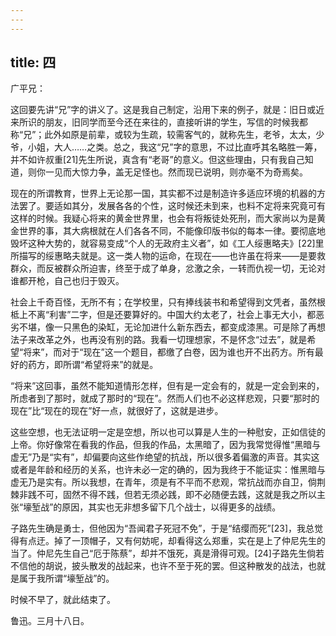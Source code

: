 ```yaml
---
---
---
```

title: 四
---




广平兄：

这回要先讲“兄”字的讲义了。这是我自己制定，沿用下来的例子，就是：旧日或近来所识的朋友，旧同学而至今还在来往的，直接听讲的学生，写信的时候我都称“兄”；此外如原是前辈，或较为生疏，较需客气的，就称先生，老爷，太太，少爷，小姐，大人……之类。总之，我这“兄”字的意思，不过比直呼其名略胜一筹，并不如许叔重[21]先生所说，真含有“老哥”的意义。但这些理由，只有我自己知道，则你一见而大惊力争，盖无足怪也。然而现已说明，则亦毫不为奇焉矣。

现在的所谓教育，世界上无论那一国，其实都不过是制造许多适应环境的机器的方法罢了。要适如其分，发展各各的个性，这时候还未到来，也料不定将来究竟可有这样的时候。我疑心将来的黄金世界里，也会有将叛徒处死刑，而大家尚以为是黄金世界的事，其大病根就在人们各各不同，不能像印版书似的每本一律。要彻底地毁坏这种大势的，就容易变成“个人的无政府主义者”，如《工人绥惠略夫》[22]里所描写的绥惠略夫就是。这一类人物的运命，在现在——也许虽在将来——是要救群众，而反被群众所迫害，终至于成了单身，忿激之余，一转而仇视一切，无论对谁都开枪，自己也归于毁灭。

社会上千奇百怪，无所不有；在学校里，只有捧线装书和希望得到文凭者，虽然根柢上不离“利害”二字，但是还要算好的。中国大约太老了，社会上事无大小，都恶劣不堪，像一只黑色的染缸，无论加进什么新东西去，都变成漆黑。可是除了再想法子来改革之外，也再没有别的路。我看一切理想家，不是怀念“过去”，就是希望“将来”，而对于“现在”这一个题目，都缴了白卷，因为谁也开不出药方。所有最好的药方，即所谓“希望将来”的就是。

“将来”这回事，虽然不能知道情形怎样，但有是一定会有的，就是一定会到来的，所虑者到了那时，就成了那时的“现在”。然而人们也不必这样悲观，只要“那时的现在”比“现在的现在”好一点，就很好了，这就是进步。

这些空想，也无法证明一定是空想，所以也可以算是人生的一种慰安，正如信徒的上帝。你好像常在看我的作品，但我的作品，太黑暗了，因为我常觉得惟“黑暗与虚无”乃是“实有”，却偏要向这些作绝望的抗战，所以很多着偏激的声音。其实这或者是年龄和经历的关系，也许未必一定的确的，因为我终于不能证实：惟黑暗与虚无乃是实有。所以我想，在青年，须是有不平而不悲观，常抗战而亦自卫，倘荆棘非践不可，固然不得不践，但若无须必践，即不必随便去践，这就是我之所以主张“壕堑战”的原因，其实也无非想多留下几个战士，以得更多的战绩。

子路先生确是勇士，但他因为“吾闻君子死冠不免”，于是“结缨而死”[23]，我总觉得有点迂。掉了一顶帽子，又有何妨呢，却看得这么郑重，实在是上了仲尼先生的当了。仲尼先生自己“厄于陈蔡”，却并不饿死，真是滑得可观。[24]子路先生倘若不信他的胡说，披头散发的战起来，也许不至于死的罢。但这种散发的战法，也就是属于我所谓“壕堑战”的。

时候不早了，就此结束了。

鲁迅。三月十八日。